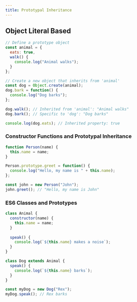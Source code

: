```yaml
---
title: Prototypal Inheritance
---
```


## Object Literal Based

```JavaScript
// Define a prototype object
const animal = {
  eats: true,
  walk() {
    console.log("Animal walks");
  }
};

// Create a new object that inherits from 'animal'
const dog = Object.create(animal);
dog.bark = function() {
  console.log("Dog barks");
};

dog.walk(); // Inherited from 'animal': "Animal walks"
dog.bark(); // Specific to 'dog': "Dog barks"

console.log(dog.eats); // Inherited property: true
```

### Constructor Functions and Prototypal Inheritance

```JavaScript
function Person(name) {
  this.name = name;
}

Person.prototype.greet = function() {
  console.log("Hello, my name is " + this.name);
};

const john = new Person("John");
john.greet(); // "Hello, my name is John"
```

### ES6 Classes and Prototypes

```JavaScript
class Animal {
  constructor(name) {
    this.name = name;
  }
  
  speak() {
    console.log(`${this.name} makes a noise`);
  }
}

class Dog extends Animal {
  speak() {
    console.log(`${this.name} barks`);
  }
}

const myDog = new Dog("Rex");
myDog.speak(); // Rex barks
```
